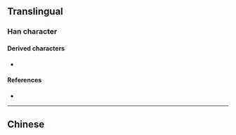 {{also|張}}
{{character info/new}}
==Translingual==
{{stroke order|stroke=7}}
===Han character===
{{Han char|rn=57|rad=弓|as=04|sn=7|four=|canj=NPO|ids=⿰弓长}}

====Derived characters====
* {{l|mul|[[涨]], [[𬦵]]}}

====References====
* {{Han ref|kx=0357.211|hdz=20992.060|uh=5F20|ud=24352}}

----

==Chinese==
{{zh-see|張}}